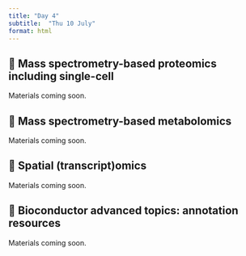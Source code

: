 ```yaml
---
title: "Day 4"
subtitle:  "Thu 10 July"
format: html
---
```


## 📘 Mass spectrometry-based proteomics including single-cell {#proteomics}

Materials coming soon.

## 📘 Mass spectrometry-based metabolomics {#metabolomics}

Materials coming soon.

## 📘 Spatial (transcript)omics {#Spatial}

Materials coming soon.

## 📘 Bioconductor advanced topics: annotation resources {#annotation}

Materials coming soon.
